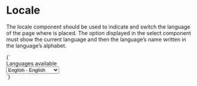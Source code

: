 
<Meta title="Patterns/Locale" />

# Locale

The locale component should be used to indicate and switch the language of the page where is placed. The option
displayed in the select component must show the current language and then the language’s name written in the language’s
alphabet.

<Preview>
  <Story name="Default" height="64px" parameters={{
    design: figmaConfig('')
  }}>{`
    <div class="locale">
      Languages available
      <div class="control has-icons-left">
        <div class="select">
          <select>
            <option disabled>Select</option>
            <option selected>English - English</option>
            <option>le Français - French</option>
            <option>Japanese - 日本語</option>
            <option>Russian - Русский</option>
            <option>Spanish - Español</option>
          </select>
        </div>
        <div class="icon is-small is-left">
          <!-- TODO Add icons here -->
        </div>
      </div>
    </div>
  `}</Story>
</Preview>

